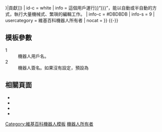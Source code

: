 {{userbox
| border-c = #808080
| id       = [[Image:Crystal_Clear_action_run.svg|35px]]<br /><span style="font-weight:normal;"><sup style="font-size:70%">([[{{{contribs|Special:Contributions/{{{1|}}}}}}|貢獻]])</sup></span>
| id-c     = white
| info     = 這個用戶運行[[Wikipedia:{{int:Group-bot}}|{{{name|{{int:Group-bot}}}}}]]“[[User:{{{1}}}|{{{2|{{{1}}}}}}]]”，能以自動或半自動的方式，執行大量機械式、繁瑣的編輯工作。
| info-c   = #DBDBDB
| info-s   = 9
| usercategory  = 維基百科機器人所有者
| nocat = {{{nocat|}}}
}}<noinclude>
{{-}}

== 模板參數 ==
;1
: 機器人用戶名。
;2
: 機器人簽名。如果沒有設定，預設為{{{1}}}

== 相關頁面 ==
* {{tl|bot}}
* {{tl|Infobox Bot}}
* {{tl|Emergency-bot-shutoff}}
* {{tl|User wikipedia/Botop}}

[[Category:維基百科機器人模板]]
[[Category:维基媒体用户框模板|機器人所有者]]

</noinclude>